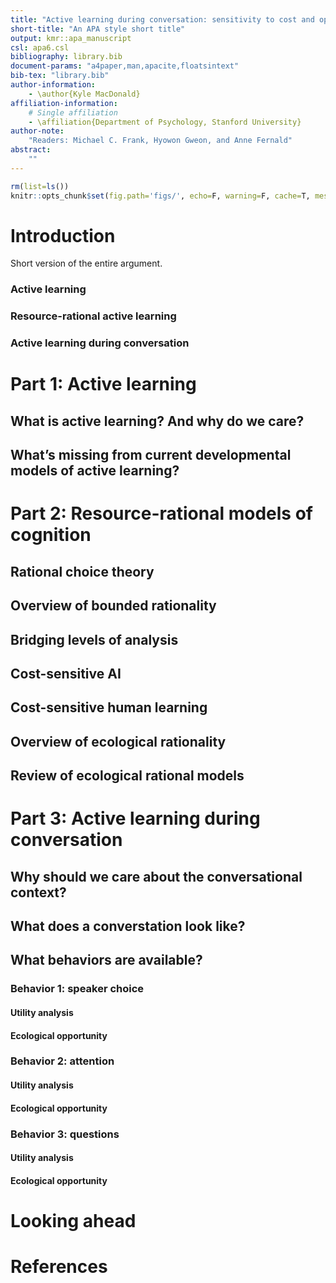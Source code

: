 ```yaml
---
title: "Active learning during conversation: sensitivity to cost and opportunity for choice in real world language learning contexts"
short-title: "An APA style short title"
output: kmr::apa_manuscript
csl: apa6.csl
bibliography: library.bib
document-params: "a4paper,man,apacite,floatsintext"
bib-tex: "library.bib"
author-information:
    - \author{Kyle MacDonald}
affiliation-information:
    # Single affiliation
    - \affiliation{Department of Psychology, Stanford University}
author-note:
    "Readers: Michael C. Frank, Hyowon Gweon, and Anne Fernald"
abstract: 
    ""
---
```


```r
rm(list=ls())
knitr::opts_chunk$set(fig.path='figs/', echo=F, warning=F, cache=T, message=F, sanitize=T)
```

# Introduction 

Short version of the entire argument.

### Active learning
### Resource-rational active learning
### Active learning during conversation 

# Part 1: Active learning

## What is active learning? And why do we care?

## What's missing from current developmental models of active learning? 


# Part 2: Resource-rational models of cognition

## Rational choice theory

## Overview of bounded rationality

## Bridging levels of analysis 

## Cost-sensitive AI

## Cost-sensitive human learning

## Overview of ecological rationality 

## Review of ecological rational models

# Part 3: Active learning during conversation

## Why should we care about the conversational context?

## What does a converstation look like?

## What behaviors are available? 

### Behavior 1: speaker choice
#### Utility analysis
#### Ecological opportunity

### Behavior 2: attention
#### Utility analysis
#### Ecological opportunity

### Behavior 3: questions
#### Utility analysis
#### Ecological opportunity

# Looking ahead


\newpage

# References 

\setlength{\parindent}{-0.1in} 
\setlength{\leftskip}{0.125in}
\noindent
